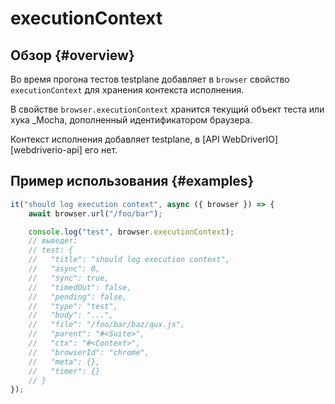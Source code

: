 
# executionContext

## Обзор {#overview}

Во время прогона тестов testplane добавляет в `browser` свойство `executionContext` для хранения контекста исполнения.

В свойстве `browser.executionContext` хранится текущий объект теста или хука \_Mocha, дополненный идентификатором браузера.

<Admonition type="info">
    Контекст исполнения добавляет testplane, в [API WebDriverIO][webdriverio-api] его нет.
</Admonition>

## Пример использования {#examples}

```javascript
it("should log execution context", async ({ browser }) => {
    await browser.url("/foo/bar");

    console.log("test", browser.executionContext);
    // выведет:
    // test: {
    //   "title": "should log execution context",
    //   "async": 0,
    //   "sync": true,
    //   "timedOut": false,
    //   "pending": false,
    //   "type": "test",
    //   "body": "...",
    //   "file": "/foo/bar/baz/qux.js",
    //   "parent": "#<Suite>",
    //   "ctx": "#<Context>",
    //   "browserId": "chrome",
    //   "meta": {},
    //   "timer": {}
    // }
});
```

[webdriverio-api]: https://v7.webdriver.io/docs/api
